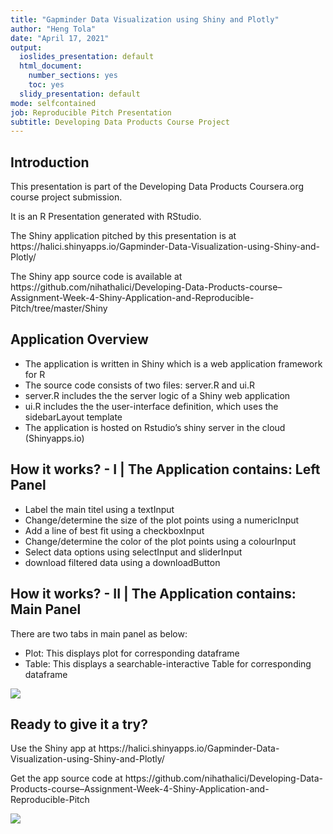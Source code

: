 ---
title: "Gapminder Data Visualization using Shiny and Plotly"
author: "Heng Tola"
date: "April 17, 2021"
output:
  ioslides_presentation: default
  html_document:
    number_sections: yes
    toc: yes
  slidy_presentation: default
mode: selfcontained
job: Reproducible Pitch Presentation
subtitle: Developing Data Products Course Project
---


## Introduction

This presentation is part of the Developing Data Products Coursera.org course project submission.

It is an R Presentation generated with RStudio.

The Shiny application pitched by this presentation is at https://halici.shinyapps.io/Gapminder-Data-Visualization-using-Shiny-and-Plotly/

The Shiny app source code is available at https://github.com/nihathalici/Developing-Data-Products-course--Assignment-Week-4-Shiny-Application-and-Reproducible-Pitch/tree/master/Shiny 


## Application Overview

- The application is written in Shiny which is a web application framework for R
- The source code consists of two files: server.R and ui.R
- server.R includes the the server logic of a Shiny web application
- ui.R includes the the user-interface definition, which uses the sidebarLayout template
- The application is hosted on Rstudio's shiny server in the cloud (Shinyapps.io)

## How it works? - I | The Application contains: Left Panel

- Label the main titel using a textInput
- Change/determine the size of the plot points using a numericInput
- Add a line of best fit using a checkboxInput
- Change/determine the color of the plot points using a colourInput
- Select data options using selectInput and sliderInput
- download filtered data using a downloadButton

## How it works? - II | The Application contains: Main Panel

There are two tabs in main panel as below:

- Plot: This displays plot for corresponding dataframe
- Table: This displays a searchable-interactive Table for corresponding dataframe

![](gapminder_using_shiny_1.png)

## Ready to give it a try?

Use the Shiny app at https://halici.shinyapps.io/Gapminder-Data-Visualization-using-Shiny-and-Plotly/ 

Get the app source code at https://github.com/nihathalici/Developing-Data-Products-course--Assignment-Week-4-Shiny-Application-and-Reproducible-Pitch

![](gapminder_using_shiny_2.png)
